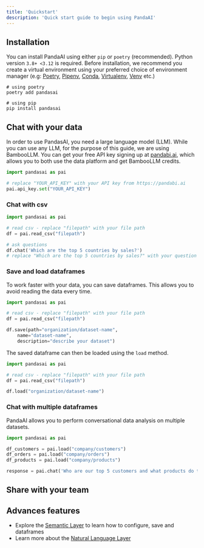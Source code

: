 ```yaml
---
title: 'Quickstart'
description: 'Quick start guide to begin using PandaAI'
---
```


## Installation
You can install PandaAI using either `pip` or `poetry` (recommended). 
Python version `3.8+ <3.12` is required.
Before installation, we recommend you create a virtual environment using your preferred choice of environment manager (e.g: [Poetry](https://python-poetry.org/), [Pipenv](https://pipenv.pypa.io/en/latest/), [Conda](https://docs.conda.io/en/latest/), [Virtualenv](https://virtualenv.pypa.io/en/latest/), [Venv](https://docs.python.org/3/library/venv.html) etc.)

```console
# using poetry
poetry add pandasai

# using pip
pip install pandasai
```

## Chat with your data

In order to use PandasAI, you need a large language model (LLM). While you can use any LLM, for the purpose of this guide, we are using BambooLLM. 
You can get your free API key signing up at [pandabi.ai](https://pandabi.ai), which allows you to both use the data platform and get BambooLLM credits.

```python
import pandasai as pai

# replace "YOUR_API_KEY" with your API key from https://pandabi.ai
pai.api_key.set("YOUR_API_KEY")
```

### Chat with csv

```python
import pandasai as pai

# read csv - replace "filepath" with your file path
df = pai.read_csv("filepath")

# ask questions
df.chat('Which are the top 5 countries by sales?')
# replace "Which are the top 5 countries by sales?" with your question
```

### Save and load dataframes

To work faster with your data, you can save dataframes.
This allows you to avoid reading the data every time.

```python
import pandasai as pai

# read csv - replace "filepath" with your file path
df = pai.read_csv("filepath")

df.save(path="organization/dataset-name",
    name="dataset-name",
    description="describe your dataset")
```

The saved dataframe can then be loaded using the `load` method.

```python
import pandasai as pai

# read csv - replace "filepath" with your file path
df = pai.read_csv("filepath")

df.load("organization/dataset-name")
```


### Chat with multiple dataframes

PandaAI allows you to perform conversational data analysis on multiple datasets.

```python
import pandasai as pai

df_customers = pai.load("company/customers")
df_orders = pai.load("company/orders")
df_products = pai.load("company/products")

response = pai.chat('Who are our top 5 customers and what products do they buy most frequently?', df_customers, df_orders, df_products)
```

## Share with your team

## Advances features

- Explore the [Semantic Layer](/semantic-layer) to learn how to configure, save and dataframes
- Learn more about the [Natural Language Layer](/overview-nl)